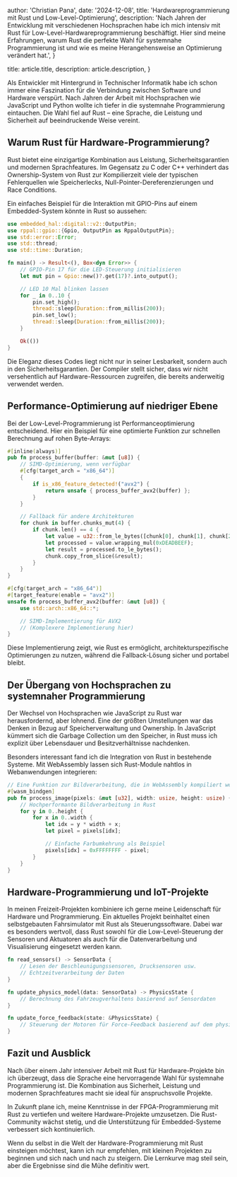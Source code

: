 
  author: 'Christian Pana',
  date: '2024-12-08',
  title: 'Hardwareprogrammierung mit Rust und Low-Level-Optimierung',
  description:
    'Nach Jahren der Entwicklung mit verschiedenen Hochsprachen habe ich mich intensiv mit Rust für Low-Level-Hardwareprogrammierung beschäftigt. Hier sind meine Erfahrungen, warum Rust die perfekte Wahl für systemnahe Programmierung ist und wie es meine Herangehensweise an Optimierung verändert hat.',
}

  title: article.title,
  description: article.description,
}


Als Entwickler mit Hintergrund in Technischer Informatik habe ich schon immer eine Faszination für die Verbindung zwischen Software und Hardware verspürt. Nach Jahren der Arbeit mit Hochsprachen wie JavaScript und Python wollte ich tiefer in die systemnahe Programmierung eintauchen. Die Wahl fiel auf Rust – eine Sprache, die Leistung und Sicherheit auf beeindruckende Weise vereint.

## Warum Rust für Hardware-Programmierung?

Rust bietet eine einzigartige Kombination aus Leistung, Sicherheitsgarantien und modernen Sprachfeatures. Im Gegensatz zu C oder C++ verhindert das Ownership-System von Rust zur Kompilierzeit viele der typischen Fehlerquellen wie Speicherlecks, Null-Pointer-Dereferenzierungen und Race Conditions.

Ein einfaches Beispiel für die Interaktion mit GPIO-Pins auf einem Embedded-System könnte in Rust so aussehen:

```rust
use embedded_hal::digital::v2::OutputPin;
use rppal::gpio::{Gpio, OutputPin as RppalOutputPin};
use std::error::Error;
use std::thread;
use std::time::Duration;

fn main() -> Result<(), Box<dyn Error>> {
    // GPIO-Pin 17 für die LED-Steuerung initialisieren
    let mut pin = Gpio::new()?.get(17)?.into_output();

    // LED 10 Mal blinken lassen
    for _ in 0..10 {
        pin.set_high();
        thread::sleep(Duration::from_millis(200));
        pin.set_low();
        thread::sleep(Duration::from_millis(200));
    }

    Ok(())
}
```

Die Eleganz dieses Codes liegt nicht nur in seiner Lesbarkeit, sondern auch in den Sicherheitsgarantien. Der Compiler stellt sicher, dass wir nicht versehentlich auf Hardware-Ressourcen zugreifen, die bereits anderweitig verwendet werden.

## Performance-Optimierung auf niedriger Ebene

Bei der Low-Level-Programmierung ist Performanceoptimierung entscheidend. Hier ein Beispiel für eine optimierte Funktion zur schnellen Berechnung auf rohen Byte-Arrays:

```rust
#[inline(always)]
pub fn process_buffer(buffer: &mut [u8]) {
    // SIMD-Optimierung, wenn verfügbar
    #[cfg(target_arch = "x86_64")]
    {
        if is_x86_feature_detected!("avx2") {
            return unsafe { process_buffer_avx2(buffer) };
        }
    }

    // Fallback für andere Architekturen
    for chunk in buffer.chunks_mut(4) {
        if chunk.len() == 4 {
            let value = u32::from_le_bytes([chunk[0], chunk[1], chunk[2], chunk[3]]);
            let processed = value.wrapping_mul(0xDEADBEEF);
            let result = processed.to_le_bytes();
            chunk.copy_from_slice(&result);
        }
    }
}

#[cfg(target_arch = "x86_64")]
#[target_feature(enable = "avx2")]
unsafe fn process_buffer_avx2(buffer: &mut [u8]) {
    use std::arch::x86_64::*;

    // SIMD-Implementierung für AVX2
    // (Komplexere Implementierung hier)
}
```

Diese Implementierung zeigt, wie Rust es ermöglicht, architekturspezifische Optimierungen zu nutzen, während die Fallback-Lösung sicher und portabel bleibt.

## Der Übergang von Hochsprachen zu systemnaher Programmierung

Der Wechsel von Hochsprachen wie JavaScript zu Rust war herausfordernd, aber lohnend. Eine der größten Umstellungen war das Denken in Bezug auf Speicherverwaltung und Ownership. In JavaScript kümmert sich die Garbage Collection um den Speicher, in Rust muss ich explizit über Lebensdauer und Besitzverhältnisse nachdenken.

Besonders interessant fand ich die Integration von Rust in bestehende Systeme. Mit WebAssembly lassen sich Rust-Module nahtlos in Webanwendungen integrieren:

```rust
// Eine Funktion zur Bildverarbeitung, die in WebAssembly kompiliert werden kann
#[wasm_bindgen]
pub fn process_image(pixels: &mut [u32], width: usize, height: usize) {
    // Hochperformante Bildverarbeitung in Rust
    for y in 0..height {
        for x in 0..width {
            let idx = y * width + x;
            let pixel = pixels[idx];

            // Einfache Farbumkehrung als Beispiel
            pixels[idx] = 0xFFFFFFFF - pixel;
        }
    }
}
```

## Hardware-Programmierung und IoT-Projekte

In meinen Freizeit-Projekten kombiniere ich gerne meine Leidenschaft für Hardware und Programmierung. Ein aktuelles Projekt beinhaltet einen selbstgebauten Fahrsimulator mit Rust als Steuerungssoftware. Dabei war es besonders wertvoll, dass Rust sowohl für die Low-Level-Steuerung der Sensoren und Aktuatoren als auch für die Datenverarbeitung und Visualisierung eingesetzt werden kann.

```rust
fn read_sensors() -> SensorData {
    // Lesen der Beschleunigungssensoren, Drucksensoren usw.
    // Echtzeitverarbeitung der Daten
}

fn update_physics_model(data: SensorData) -> PhysicsState {
    // Berechnung des Fahrzeugverhaltens basierend auf Sensordaten
}

fn update_force_feedback(state: &PhysicsState) {
    // Steuerung der Motoren für Force-Feedback basierend auf dem physikalischen Modell
}
```

## Fazit und Ausblick

Nach über einem Jahr intensiver Arbeit mit Rust für Hardware-Projekte bin ich überzeugt, dass die Sprache eine hervorragende Wahl für systemnahe Programmierung ist. Die Kombination aus Sicherheit, Leistung und modernen Sprachfeatures macht sie ideal für anspruchsvolle Projekte.

In Zukunft plane ich, meine Kenntnisse in der FPGA-Programmierung mit Rust zu vertiefen und weitere Hardware-Projekte umzusetzen. Die Rust-Community wächst stetig, und die Unterstützung für Embedded-Systeme verbessert sich kontinuierlich.

Wenn du selbst in die Welt der Hardware-Programmierung mit Rust einsteigen möchtest, kann ich nur empfehlen, mit kleinen Projekten zu beginnen und sich nach und nach zu steigern. Die Lernkurve mag steil sein, aber die Ergebnisse sind die Mühe definitiv wert.